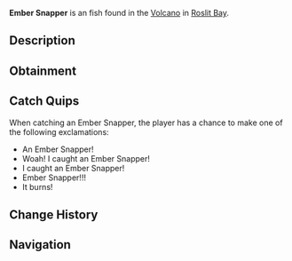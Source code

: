 {{FishInfobox
|image          = Ember Snapper.png
|rarity         = Unusual
|sea            = First Sea
|location       = [[Roslit Volcano]]
|sublocation    = 
|sources        = Fishing Rod, Volcanic Geode
|radar_location = 
|xp             = 120
|weather        = 
|time           = 
|season         = Summer
|bait           = Coal
|base_weight    = 12
|base_value     = 200
|weight_range   = 6
|base_chance    = 50
|base_resil     = 40
}}
'''Ember Snapper''' is an {{Rarity|Unusual}} fish found in the [[Roslit Bay#Roslit Volcano|Volcano]] in [[Roslit Bay]].

== Description ==
{{Description|The Ember Snapper is a lava swimming fish with a resemblance to the salt water 'Red Snapper'. The Ember Snapper is acute in volcanic habitats due to their thick skin and strong dorsal fins.|Bestiary Entry}}

== Obtainment ==
{{Description|Found in volcanic regions.|Bestiary Hint}}
{{Fish Availability|
Roslit Bay/Roslit Volcano
|top_rods      = 
Training Rod\295872.28\476103.38;
Flimsy Rod\244062.35\201072.39;
Astralhook Rod\149561.94\199627.99;
Rapid Rod\146542.06\132446.46;
Firefly Rod\145349.2\130829.3;
Resourceful Rod\116596.87\87731.38;
Ethereal Prism Rod\144220.18\172495.52;
Leviathan's Fang Rod\143720.53\152473.62;
No-Life Rod\143747.09\143747.09;
Seraphic Rod\141226.52\141226.52;
Challenger's Rod\140003.07\140003.07;
Trident Rod\139146.14\103880.93;
Free Spirit Rod\133973.18\129025.83;
Depthseeker Rod\129050.72\109942.09;
Rod Of The Forgotten Fang\128696.1\128696.1;
Blazebringer Rod\127724.8\127724.8;
Reinforced Rod\125287.09\98166.98;
Avalanche Rod\124750.91\98366.95;
Verdant Shear Rod\122820.17\120183.85;
Zeus Rod\119759.67\119759.67;
Rod Of The Depths\116583.05\116583.05;
Volcanic Rod\109865.4\90895.35;
Rod Of The Exalted One\109643.66\109643.66;
Magma Rod\100272.04\87097.94;
Steady Rod\68546.21\49504.79
|recommended   = Training Rod
}}

== Catch Quips ==
When catching an Ember Snapper, the player has a chance to make one of the following exclamations:
* An Ember Snapper!
* Woah! I caught an Ember Snapper!
* I caught an Ember Snapper!
* Ember Snapper!!!
* It burns!

== Change History ==
{{Change History|{{subst:Current Version}}}}

== Navigation ==
{{Fish Navbox|Roslit Volcano}}